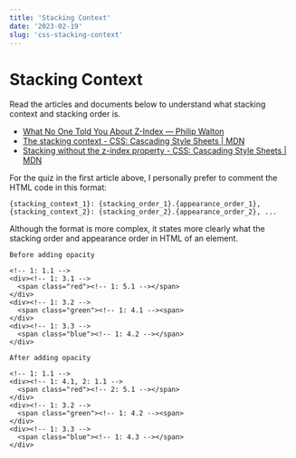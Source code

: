 ```yaml
---
title: 'Stacking Context'
date: '2023-02-19'
slug: 'css-stacking-context'
---
```


# Stacking Context

Read the articles and documents below to understand what stacking context and stacking order is.

- [What No One Told You About Z-Index — Philip Walton](https://philipwalton.com/articles/what-no-one-told-you-about-z-index/)
- [The stacking context - CSS: Cascading Style Sheets | MDN](https://developer.mozilla.org/en-US/docs/Web/CSS/CSS_Positioning/Understanding_z_index/The_stacking_context)
- [Stacking without the z-index property - CSS: Cascading Style Sheets | MDN](https://developer.mozilla.org/en-US/docs/Web/CSS/CSS_Positioning/Understanding_z_index/Stacking_without_z-index)

For the quiz in the first article above, I personally prefer to comment the HTML code in this format:

```
{stacking_context_1}: {stacking_order_1}.{appearance_order_1}, {stacking_context_2}: {stacking_order_2}.{appearance_order_2}, ...
```

Although the format is more complex, it states more clearly what the stacking order and appearance order in HTML of an element.

`Before adding opacity`

```html{numberLines:true}
<!-- 1: 1.1 -->
<div><!-- 1: 3.1 -->
  <span class="red"><!-- 1: 5.1 --></span>
</div>
<div><!-- 1: 3.2 -->
  <span class="green"><!-- 1: 4.1 --><span>
</div>
<div><!-- 1: 3.3 -->
  <span class="blue"><!-- 1: 4.2 --></span>
</div>
```

`After adding opacity`

```html{numberLines:true}
<!-- 1: 1.1 -->
<div><!-- 1: 4.1, 2: 1.1 -->
  <span class="red"><!-- 2: 5.1 --></span>
</div>
<div><!-- 1: 3.2 -->
  <span class="green"><!-- 1: 4.2 --><span>
</div>
<div><!-- 1: 3.3 -->
  <span class="blue"><!-- 1: 4.3 --></span>
</div>
```
